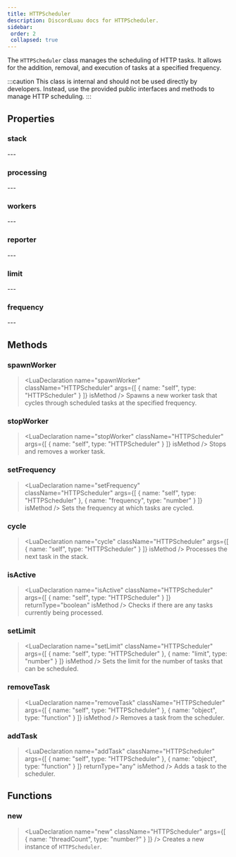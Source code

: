 ```yaml
---
title: HTTPScheduler
description: DiscordLuau docs for HTTPScheduler.
sidebar:
 order: 2
 collapsed: true
---
```

[//]: # (This file was automatically compiled through the Generator luau code under this repository)
[//]: # (if you want to edit the documentation of discord-luau, please write changes)
[//]: # (to the discord-luau repository itself, we extract the comments from discord-luau and translate)
[//]: # (them into markdown files that Nextra can interpret!)

[//]: # (----- DOCUMENT IMPORTS ----- )


[//]: # (----- DOCUMENT DESCRIPTION ----- )

The `HTTPScheduler` class manages the scheduling of HTTP tasks. It allows for the addition, removal, and execution of tasks at a specified frequency.

:::caution
This class is internal and should not be used directly by developers. Instead, use the provided public interfaces and methods to manage HTTP scheduling.
:::

[//]: # (----- DOCUMENT PROPERTIES ----- )

## Properties

### stack

<LuaProperty name="HTTPScheduler.stack" type="{ () -> () }" />
---
	
### processing

<LuaProperty name="HTTPScheduler.processing" type="{ boolean }" />
---
	
### workers

<LuaProperty name="HTTPScheduler.workers" type="{ thread }" />
---
	
### reporter

<LuaProperty name="HTTPScheduler.reporter" type="Vendor.Console" />
---
	
### limit

<LuaProperty name="HTTPScheduler.limit" type="number?" />
---
	
### frequency

<LuaProperty name="HTTPScheduler.frequency" type="number" />
---
	

[//]: # (----- DOCUMENT METHODS ----- )

## Methods

### spawnWorker

> <LuaDeclaration name="spawnWorker" className="HTTPScheduler" args={[ { name: "self", type: "HTTPScheduler" } ]} isMethod />
Spawns a new worker task that cycles through scheduled tasks at the specified frequency.
### stopWorker

> <LuaDeclaration name="stopWorker" className="HTTPScheduler" args={[ { name: "self", type: "HTTPScheduler" } ]} isMethod />
Stops and removes a worker task.
### setFrequency

> <LuaDeclaration name="setFrequency" className="HTTPScheduler" args={[ { name: "self", type: "HTTPScheduler" }, { name: "frequency", type: "number" } ]} isMethod />
Sets the frequency at which tasks are cycled.
### cycle

> <LuaDeclaration name="cycle" className="HTTPScheduler" args={[ { name: "self", type: "HTTPScheduler" } ]} isMethod />
Processes the next task in the stack.
### isActive

> <LuaDeclaration name="isActive" className="HTTPScheduler" args={[ { name: "self", type: "HTTPScheduler" } ]} returnType="boolean" isMethod />
Checks if there are any tasks currently being processed.
### setLimit

> <LuaDeclaration name="setLimit" className="HTTPScheduler" args={[ { name: "self", type: "HTTPScheduler" }, { name: "limit", type: "number" } ]} isMethod />
Sets the limit for the number of tasks that can be scheduled.
### removeTask

> <LuaDeclaration name="removeTask" className="HTTPScheduler" args={[ { name: "self", type: "HTTPScheduler" }, { name: "object", type: "function" } ]} isMethod />
Removes a task from the scheduler.
### addTask

> <LuaDeclaration name="addTask" className="HTTPScheduler" args={[ { name: "self", type: "HTTPScheduler" }, { name: "object", type: "function" } ]} returnType="any" isMethod />
Adds a task to the scheduler.

[//]: # (----- DOCUMENT FUNCTIONS ----- )

## Functions

### new

> <LuaDeclaration name="new" className="HTTPScheduler" args={[ { name: "threadCount", type: "number?" } ]} />
Creates a new instance of `HTTPScheduler`.

